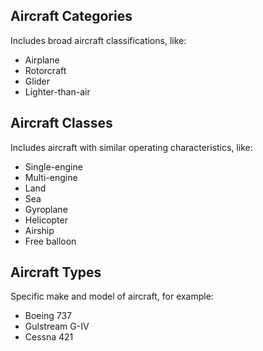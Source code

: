

## Aircraft Categories

Includes broad aircraft classifications, like:

-   Airplane
-   Rotorcraft
-   Glider
-   Lighter-than-air

## Aircraft Classes

Includes aircraft with similar operating characteristics, like:

-   Single-engine
-   Multi-engine
-   Land
-   Sea
-   Gyroplane
-   Helicopter
-   Airship
-   Free balloon

## Aircraft Types

Specific make and model of aircraft, for example:

-   Boeing 737
-   Gulstream G-IV
-   Cessna 421
